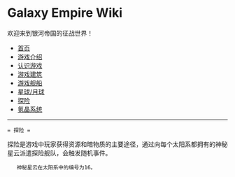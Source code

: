 = Galaxy Empire Wiki =
欢迎来到银河帝国的征战世界！

* [[/Users/Seuphoriak/vimwiki_html/index|首页]]
* [[游戏介绍]]
* [[认识游戏]]
* [[游戏建筑]]
* [[游戏舰船]]
* [[星球/月球]]
* [[探险]]
* [[氪晶系统]]

-----------------------
 = 探险 =

探险是游戏中玩家获得资源和暗物质的主要途径，通过向每个太阳系都拥有的神秘星云派遣探险舰队，会触发随机事件。
    神秘星云在太阳系中的编号为16。



